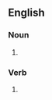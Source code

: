 ==English==

===Noun===
{{head|en|noun plural form}}

# {{plural of|pulp|lang=en}}

===Verb===
{{head|en|verb form}}

# {{en-third-person singular of|pulp}}
